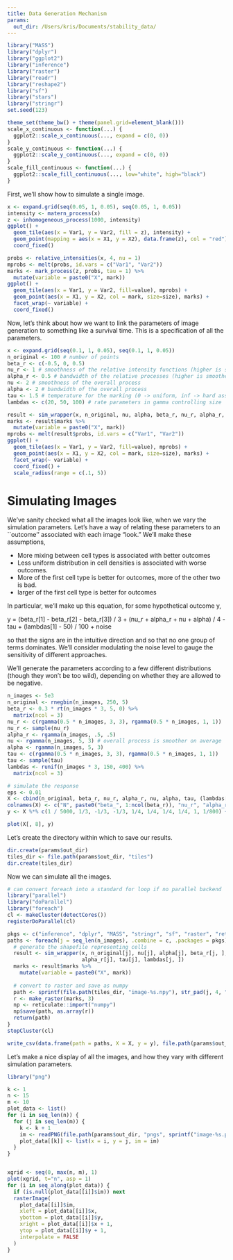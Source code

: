 ```yaml
---
title: Data Generation Mechanism
params:
  out_dir: /Users/kris/Documents/stability_data/
---
```


```r
library("MASS")
library("dplyr")
library("ggplot2")
library("inference")
library("raster")
library("readr")
library("reshape2")
library("sf")
library("stars")
library("stringr")
set.seed(123)

theme_set(theme_bw() + theme(panel.grid=element_blank()))
scale_x_continuous <- function(...) {
  ggplot2::scale_x_continuous(..., expand = c(0, 0))
}
scale_y_continuous <- function(...) {
  ggplot2::scale_y_continuous(..., expand = c(0, 0))
}
scale_fill_continuous <- function(...) {
  ggplot2::scale_fill_continuous(..., low="white", high="black")
}
```

First, we'll show how to simulate a single image.

```r
x <- expand.grid(seq(0.05, 1, 0.05), seq(0.05, 1, 0.05))
intensity <- matern_process(x)
z <- inhomogeneous_process(1000, intensity)
ggplot() +
  geom_tile(aes(x = Var1, y = Var2, fill = z), intensity) +
  geom_point(mapping = aes(x = X1, y = X2), data.frame(z), col = "red") +
  coord_fixed()

probs <- relative_intensities(x, 4, nu = 1)
mprobs <- melt(probs, id.vars = c("Var1", "Var2"))
marks <- mark_process(z, probs, tau = 1) %>%
  mutate(variable = paste0("X", mark))
ggplot() +
  geom_tile(aes(x = Var1, y = Var2, fill=value), mprobs) +
  geom_point(aes(x = X1, y = X2, col = mark, size=size), marks) +
  facet_wrap(~ variable) +
  coord_fixed()
```

Now, let's think about how we want to link the parameters of image generation to
something like a survival time. This is a specification of all the parameters.

```r
x <- expand.grid(seq(0.1, 1, 0.05), seq(0.1, 1, 0.05))
n_original <- 100 # number of points
beta_r <- c(-0.5, 0, 0.5)
nu_r <- 1 # smoothness of the relative intensity functions (higher is smoother)
alpha_r <- 0.5 # bandwidth of the relative processes (higher is smoother)
nu <- 2 # smoothness of the overall process
alpha <- 2 # bandwidth of the overall process
tau <- 1.5 # temperature for the marking (0 -> uniform, inf -> hard assignment)
lambdas <- c(20, 50, 100) # rate parameters in gamma controlling size
```

```r
result <- sim_wrapper(x, n_original, nu, alpha, beta_r, nu_r, alpha_r, tau, lambdas)
marks <- result$marks %>%
  mutate(variable = paste0("X", mark))
mprobs <- melt(result$probs, id.vars = c("Var1", "Var2"))
ggplot() +
  geom_tile(aes(x = Var1, y = Var2, fill=value), mprobs) +
  geom_point(aes(x = X1, y = X2, col = mark, size=size), marks) +
  facet_wrap(~ variable) +
  coord_fixed() +
  scale_radius(range = c(.1, 5))
```

# Simulating Images

We've sanity checked what all the images look like, when we vary the simulation
parameters. Let's have a way of relating these parameters to an ``outcome''
associated with each image "look." We'll make these assumptions,

* More mixing between cell types is associated with better outcomes
* Less uniform distribution in cell densities is associated with worse outcomes.
* More of the first cell type is better for outcomes, more of the other two is bad.
* larger of the first cell type is better for outcomes

In particular, we'll make up this equation, for some hypothetical outcome y,

 y =  (beta_r[1] - beta_r[2] - beta_r[3]) / 3 + (nu_r + alpha_r + nu + alpha) / 4 - tau + (lambdas[1] - 50) / 100 + noise

so that the signs are in the intuitive direction and so that no one group of
terms dominates. We'll consider modulating the noise level to gauge the
sensitivity of different approaches.

We'll generate the parameters according to a few different distributions (though
they won't be too wild), depending on whether they are allowed to be negative.

```r
n_images <- 5e3
n_original <- rnegbin(n_images, 250, 5)
beta_r <- 0.3 * rt(n_images * 3, 5, 0) %>%
  matrix(ncol = 3)
nu_r <- c(rgamma(0.5 * n_images, 3, 3), rgamma(0.5 * n_images, 1, 1))
nu_r <- sample(nu_r)
alpha_r <- rgamma(n_images, .5, .5)
nu <- rgamma(n_images, 5, 3) # overall process is smoother on average
alpha <- rgamma(n_images, 5, 3)
tau <- c(rgamma(0.5 * n_images, 3, 3), rgamma(0.5 * n_images, 1, 1))
tau <- sample(tau)
lambdas <- runif(n_images * 3, 150, 400) %>%
  matrix(ncol = 3)

# simulate the response
eps <- 0.01
X <- cbind(n_original, beta_r, nu_r, alpha_r, nu, alpha, tau, (lambdas[, 1] - 50))
colnames(X) <- c("N", paste0("beta_", 1:ncol(beta_r)), "nu_r", "alpha_r", "nu", "alpha", "tau", "lambda_1")
y <- X %*% c(1 / 5000, 1/3, -1/3, -1/3, 1/4, 1/4, 1/4, 1/4, 1, 1/800) + rnorm(n_images, 0, eps)

plot(X[, 8], y)
```
Let's create the directory within which to save our results.

```r
dir.create(params$out_dir)
tiles_dir <- file.path(params$out_dir, "tiles")
dir.create(tiles_dir)
```

Now we can simulate all the images.

```r
# can convert foreach into a standard for loop if no parallel backend
library("parallel")
library("doParallel")
library("foreach")
cl <- makeCluster(detectCores())
registerDoParallel(cl)

pkgs <- c("inference", "dplyr", "MASS", "stringr", "sf", "raster", "reticulate")
paths <- foreach(j = seq_len(n_images), .combine = c, .packages = pkgs) %dopar% {
  # generate the shapefile representing cells
  result <- sim_wrapper(x, n_original[j], nu[j], alpha[j], beta_r[j, ], nu_r[j],
                        alpha_r[j], tau[j], lambdas[j, ])
  marks <- result$marks %>%
    mutate(variable = paste0("X", mark))
  
  # convert to raster and save as numpy
  path <- sprintf(file.path(tiles_dir, "image-%s.npy"), str_pad(j, 4, "left", 0))
  r <- make_raster(marks, 3)
  np <- reticulate::import("numpy")
  np$save(path, as.array(r))
  return(path)
}
stopCluster(cl)

write_csv(data.frame(path = paths, X = X, y = y), file.path(params$out_dir, "Xy.csv"))
```

Let's make a nice display of all the images, and how they vary with different
simulation parameters.

```r
library("png")

k <- 1
n <- 15
m <- 10
plot_data <- list()
for (i in seq_len(n)) {
  for (j in seq_len(m)) {
    k <- k + 1
    im <- readPNG(file.path(params$out_dir, "pngs", sprintf("image-%s.png", str_pad(k, 4, "left", 0))))
    plot_data[[k]] <- list(x = i, y = j, im = im)
  }
}


xgrid <- seq(0, max(n, m), 1)
plot(xgrid, t="n", asp = 1)
for (i in seq_along(plot_data)) {
  if (is.null(plot_data[[i]]$im)) next
  rasterImage(
    plot_data[[i]]$im,
    xleft = plot_data[[i]]$x,
    ybottom = plot_data[[i]]$y,
    xright = plot_data[[i]]$x + 1,
    ytop = plot_data[[i]]$y + 1,
    interpolate = FALSE
  )
}
```
